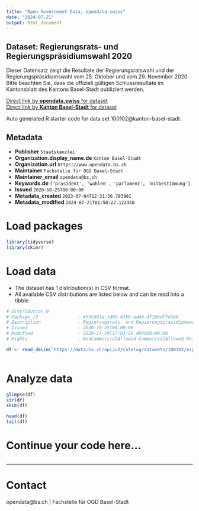 ```yaml
---
title: "Open Government Data, opendata.swiss"
date: "2024-07-21"
output: html_document
---
```


## Dataset: Regierungsrats- und Regierungspräsidiumswahl 2020

Dieser Datensatz zeigt die Resultate der Regierungsratswahl
und der Regierungspräsidiumswahl vom 25. Oktober und vom 29. November 2020. 
Bitte beachten Sie, dass die offiziell gültigen
Schlussresultate im Kantonsblatt des Kantons Basel-Stadt publiziert werden.

[Direct link by **opendata.swiss** for dataset](https://opendata.swiss/de/dataset/regierungsrats-und-regierungsprasidiumswahl-2020)<br>
[Direct link by **Kanton Basel-Stadt** for dataset](https://data.bs.ch/explore/dataset/100102/)

Auto generated R starter code for data set 100102@kanton-basel-stadt.

## Metadata

- **Publisher** `Staatskanzlei`
- **Organization.display_name.de** `Kanton Basel-Stadt`
- **Organization.url** `https://www.opendata.bs.ch`
- **Maintainer** `Fachstelle für OGD Basel-Stadt`
- **Maintainer_email** `opendata@bs.ch`
- **Keywords.de** `['prasident', 'wahlen', 'parlament', 'mitbestimmung']`
- **Issued** `2020-10-25T00:00:00`
- **Metadata_created** `2023-07-04T12:31:56.783901`
- **Metadata_modified** `2024-07-21T01:50:22.122350`


# Load packages

```r

library(tidyverse)
library(skimr)

```

# Load data

-   The dataset has 1 distribution(s) in CSV format.
-   All available CSV distributions are listed below and can be read into a tibble.

```r

# Distribution 0
# Package_id               : 455c083a-1d09-43b8-ad40-4f2dadffe940
# Description              : Regierungsrats- und Regierungspräsidiumswahl 2020 (csv)
# Issued                   : 2020-10-25T00:00:00
# Modified                 : 2020-11-29T17:03:26.492000+00:00
# Rights                   : NonCommercialAllowed-CommercialAllowed-ReferenceRequired

df <- read_delim('https://data.bs.ch/api/v2/catalog/datasets/100102/exports/csv')



```

# Analyze data

```r

glimpse(df)
str(df)
skim(df)

head(df)
tail(df)

```

# Continue your code here...

```r

```

------------------------------------------------------------------------

# Contact

opendata@bs.ch | Fachstelle für OGD Basel-Stadt
